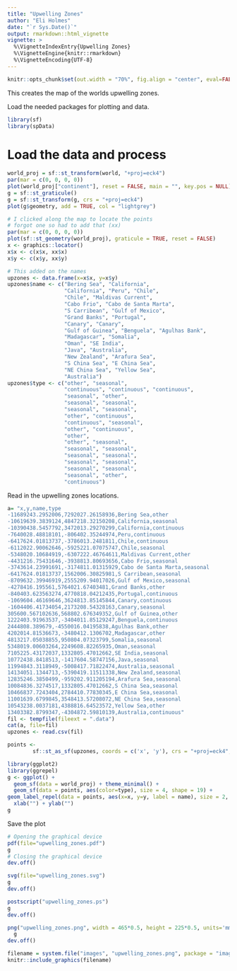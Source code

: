 ```yaml
---
title: "Upwelling Zones"
author: "Eli Holmes"
date: "`r Sys.Date()`"
output: rmarkdown::html_vignette
vignette: >
  %\VignetteIndexEntry{Upwelling Zones}
  %\VignetteEngine{knitr::rmarkdown}
  %\VignetteEncoding{UTF-8}
---
```


```r
knitr::opts_chunk$set(out.width = "70%", fig.align = "center", eval=FALSE)
```

This creates the map of the worlds upwelling zones.



Load the needed packages for plotting and data.
```r
library(sf)
library(spData)
```

# Load the data and process

```r
world_proj = sf::st_transform(world, "+proj=eck4")
par(mar = c(0, 0, 0, 0))
plot(world_proj["continent"], reset = FALSE, main = "", key.pos = NULL)
g = sf::st_graticule()
g = sf::st_transform(g, crs = "+proj=eck4")
plot(g$geometry, add = TRUE, col = "lightgrey")
```

```r
# I clicked along the map to locate the points
# forgot one so had to add that (xx)
par(mar = c(0, 0, 0, 0))
plot(sf::st_geometry(world_proj), graticule = TRUE, reset = FALSE)
x <- graphics::locator()
x$x <- c(x$x, xx$x)
x$y <- c(x$y, xx$y)
```
```r
# This added on the names
upzones <- data.frame(x=x$x, y=x$y)
upzones$name <- c("Bering Sea", "California",
                  "California", "Peru", "Chile",
                  "Chile", "Maldivas Current",
                  "Cabo Frio", "Cabo de Santa Marta",
                  "S Carribean", "Gulf of Mexico",
                  "Grand Banks", "Portugal",
                  "Canary", "Canary",
                  "Gulf of Guinea", "Benguela", "Agulhas Bank",
                  "Madagascar", "Somalia",
                  "Oman", "SE India",
                  "Java", "Australia",
                  "New Zealand", "Arafura Sea",
                  "S China Sea", "E China Sea",
                  "NE China Sea", "Yellow Sea",
                  "Australia")
upzones$type <- c("other", "seasonal",
                  "continuous", "continuous", "continuous",
                  "seasonal", "other",
                  "seasonal", "seasonal",
                  "seasonal", "seasonal",
                  "other", "continuous",
                  "continuous", "seasonal",
                  "other", "continuous", 
                  "other",
                  "other", "seasonal",
                  "seasonal", "seasonal",
                  "seasonal", "seasonal",
                  "seasonal", "seasonal",
                  "seasonal", "seasonal",
                  "seasonal", "other",
                  "continuous")
```

Read in the upwelling zones locations.
```r
a= "x,y,name,type
-11689243.2952006,7292027.26158936,Bering Sea,other
-10619639.3839124,4847218.32150208,California,seasonal
-10390438.5457792,3472013.29270299,California,continuous
-7640028.48818101,-806402.35244974,Peru,continuous
-6417624.01813737,-3786013.2481811,Chile,continuous
-6112022.90062646,-5925221.07075747,Chile,seasonal
-5348020.10684919,-6307222.46764611,Maldivas Current,other
-4431216.75431646,-3938813.80693656,Cabo Frio,seasonal
-3743614.23991691,-3174811.01315929,Cabo de Santa Marta,seasonal
-6417624.01813737,1562006.30825981,S Carribean,seasonal
-8709632.39946919,2555209.94017026,Gulf of Mexico,seasonal
-4278416.195561,5764021.67403481,Grand Banks,other
-840403.623563274,4770818.04212435,Portugal,continuous
-1069604.46169646,3624813.85145844,Canary,continuous
-1604406.41734054,2173208.54328163,Canary,seasonal
305600.567102636,568802.676349352,Gulf of Guinea,other
1222403.91963537,-3404011.85129247,Benguela,continuous
2444808.389679,-4550016.04195838,Agulhas Bank,other
4202014.81536673,-3480412.1306702,Madagascar,other
4813217.05038855,950804.07323799,Somalia,seasonal
5348019.00603264,2249608.82265935,Oman,seasonal
7105225.43172037,1332805.47012662,SE India,seasonal
10772438.8418513,-1417604.58747156,Java,seasonal
11994843.3118949,-5008417.71822474,Australia,seasonal
14134051.1344713,-5390419.11511338,New Zealand,seasonal
12835246.3850499,-959202.911205194,Arafura Sea,seasonal
10084836.3274517,1332805.47012662,S China Sea,seasonal
10466837.7243404,2784410.77830345,E China Sea,seasonal
11001639.6799845,3548413.57208072,NE China Sea,seasonal
10543238.0037181,4388816.64523572,Yellow Sea,other
13403382.8799347,-4304872.59810139,Australia,continuous"
fil <- tempfile(fileext = ".data")
cat(a, file=fil)
upzones <- read.csv(fil)
```

```r
points <- 
        sf::st_as_sf(upzones, coords = c('x', 'y'), crs = "+proj=eck4", remove=FALSE) 
```

```r
library(ggplot2)
library(ggrepel)
g <- ggplot() + 
  geom_sf(data = world_proj) + theme_minimal() + 
  geom_sf(data = points, aes(color=type), size = 4, shape = 19) + 
geom_label_repel(data = points, aes(x=x, y=y, label = name), size = 2, min.segment.length=0) +
  xlab("") + ylab("")
g
```

Save the plot
```r
# Opening the graphical device
pdf(file="upwelling_zones.pdf")
g
# Closing the graphical device
dev.off() 

svg(file="upwelling_zones.svg")
g
dev.off() 

postscript("upwelling_zones.ps")
g
dev.off() 

png("upwelling_zones.png", width = 465*0.5, height = 225*0.5, units='mm', res = 300)
  g
dev.off()
```

```r
filename = system.file("images", "upwelling_zones.png", package = "imageryML")
knitr::include_graphics(filename)
```





